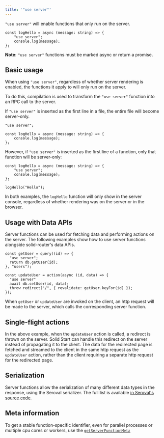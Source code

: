 ```yaml
---
title: '"use server"'
---
```


`"use server"` will enable functions that only run on the server.

```tsx
const logHello = async (message: string) => {
	"use server";
	console.log(message);
};
```

**Note:** `"use server"` functions must be marked async or return a promise.

## Basic usage

When using `"use server"`, regardless of whether server rendering is enabled, the functions it apply to will only run on the server.

To do this, compilation is used to transform the `"use server"` function into an RPC call to the server.

If `"use server"` is inserted as the first line in a file, the entire file will become server-only.

```tsx {1}
"use server";

const logHello = async (message: string) => {
	console.log(message);
};
```

However, if `"use server"` is inserted as the first line of a function, only that function will be server-only:

```tsx {2}
const logHello = async (message: string) => {
	"use server";
	console.log(message);
};

logHello("Hello");
```

In both examples, the `logHello` function will only show in the server console, regardless of whether rendering was on the server or in the browser.

## Usage with Data APIs

Server functions can be used for fetching data and performing actions on the server. 
The following examples show how to use server functions alongside solid-router's data APIs.

```tsx {3}
const getUser = query((id) => {
  "use server";
  return db.getUser(id);
}, "users");

const updateUser = action(async (id, data) => {
  "use server"
  await db.setUser(id, data);
  throw redirect("/", { revalidate: getUser.keyFor(id) });
});

```

When `getUser` or `updateUser` are invoked on the client, an http request will be made to the server, which calls the corresponding server function.

## Single-flight actions

In the above example, when the `updateUser` action is called, a redirect is thrown on the server. 
Solid Start can handle this redirect on the server instead of propagating it to the client. 
The data for the redirected page is fetched and streamed to the client in the same http request as the `updateUser` action, rather than the client requiring a separate http request for the redirected page.

## Serialization

Server functions allow the serialization of many different data types in the response, using the Seroval serializer.
The full list is available [in Seroval's source code](https://github.com/lxsmnsyc/seroval/blob/main/docs/compatibility.md#supported-types).

## Meta information

To get a stable function-specific identifier, even for parallel processes or multiple cpu cores or workers, use the [`getServerFunctionMeta`](/solid-start/reference/server/get-server-function-meta)
